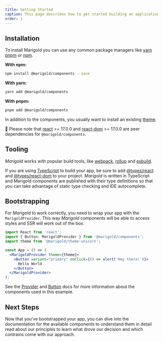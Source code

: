 ```yaml
---
title: Getting Started
caption: This page describes how to get started building an application with Marigold.
order: 1
---
```


## Installation

To install Marigold you can use any common package managers like [yarn](https://yarnpkg.com/) [pnpm](https://pnpm.io/) or [npm](https://www.npmjs.com/).

**With npm:**

```bash onlyCode
npm install @marigold/components --save
```

**With yarn:**

```bash onlyCode
yarn add @marigold/components
```

**With pnpm:**

```bash onlyCode
pnpm add @marigold/components
```

In addition to the components, you usually want to install an existing [theme](/introduction/03-theming).

💬 Please note that [react](https://www.npmjs.com/package/react) >= 17.0.0 and [react-dom](https://www.npmjs.com/package/react-dom) >= 17.0.0 are peer dependencies for `@marigold/components`.

## Tooling

_Marigold_ works with popular build tools, like [webpack](https://webpack.js.org/), [rollup](https://rollupjs.org/) and [esbuild](https://esbuild.github.io/).

If you are using [TypeScript](https://www.typescriptlang.org/) to build your app, be sure to add [@types/react](https://www.npmjs.com/package/@types/react) and [@types/react-dom](https://www.npmjs.com/package/@types/react-dom) to your project. _Marigold_ is written in TypeScript and Marigold components are published with their type definitions so that you can take advantage of static type checking and IDE autocomplete.

## Bootstrapping

For _Marigold_ to work correctly, you need to wrap your app with the `MarigoldProvider`. This way _Marigold_ components will be able to access styles and SSR will work out of the box.

```jsx onlyCode
import React from 'react';
import { Button, MarigoldProvider } from '@marigold/components';
import theme from '@marigold/theme-unicorn';

const App = () => (
  <MarigoldProvider theme={theme}>
    <Button variant="primary" onClick={() => alert('Hey there!')}>
      Hello World
    </Button>
  </MarigoldProvider>
);
```

See the [Provider](../components/provider) and [Button](../components/button) docs for more information about the components used in this example.

## Next Steps

Now that you've bootstrapped your app, you can dive into the documentation for the available components to understand them in detail read about our principles to learn what drove our decision and which contrains come with our approach.
